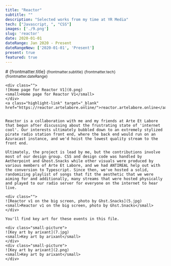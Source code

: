 ```yaml
---
title: "Reactor"
subtitle: ""
description: "Selected works from my time at YR Media"
tech: ["Javascript, ", "CSS"]
images: ['./9.png']
slug: 'reactor'
date: 2020-01-01
dateRange: Jan 2020 - Present
dateRangeNew: ['2020-01-01', 'Present']
present: true
featured: true
---
```


<div class="slot-content">
	<div class="content-header">
		# {frontmatter.title}
		<small>{frontmatter.subtitle}</small>
		<small>{frontmatter.tech}</small><br/>
		<small>{frontmatter.dateRange}</small>
	</div>
	
	<div class="">
	![Home page for Reactor V1](0.png)
	<small>Home page for Reactor V1</small>
	</div>
	<a class="highlight-link" target="_blank" href="https://reactor.artelabore.online/">reactor.artelabore.online</a>
	
	
	Reactor is a collaboration with me and my friends at Arte Et Labore that begun after discussing about the frustrating state of 'internet cool'. Our interests ultimately bubbled down to an extremely stylized pirate radio station front end, where the back end would run on an Azuracast instance, and we'd hoist the lowest quality stream to the front end.
	
	Ultimately, the project is lead by me, but the contributions involve most of our design group. CSS and design code was handled by Aetherpoint and Ghost.Snacks while other visuals were produced by various members of Arte Et Labore, and we had ANTIREAL help out with the conversion to Typescript. Since then, we've hosted a solid, randomizing playlist of songs that fit the aesthetic that we were aiming for and additionally, many streams that were hosted physically and played to our radio server for everyone on the internet to hear live. 
	
	<div class="">
	![Reactor v1 on the big screen, photo by Ghst.Snacks](5.jpg)
	<small>Reactor v1 on the big screen, photo by Ghst.Snacks</small>
	</div>
	
	You'll find key art for these events in this file.
	
	<div class="small-picture">
	![Key art by arixant](7.jpg)
	<small>Key art by arixant</small>
	</div>
	<div class="small-picture">
	![Key art by arixant](2.png)
	<small>Key art by arixant</small>
	</div>
	
<br/>
</div>